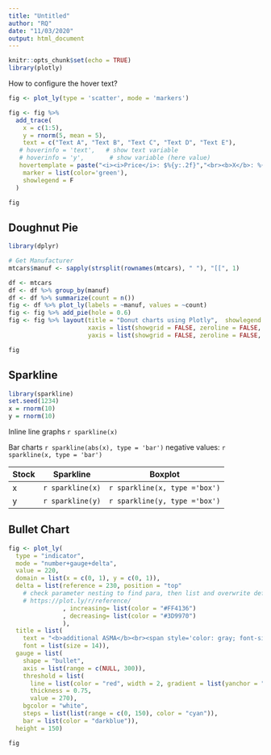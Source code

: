 ```yaml
---
title: "Untitled"
author: "RQ"
date: "11/03/2020"
output: html_document
---
```


```r
knitr::opts_chunk$set(echo = TRUE)
library(plotly)
```

How to configure the hover text?

```r

fig <- plot_ly(type = 'scatter', mode = 'markers') 

fig <- fig %>%
  add_trace(
    x = c(1:5), 
    y = rnorm(5, mean = 5),
    text = c("Text A", "Text B", "Text C", "Text D", "Text E"),
   # hoverinfo = 'text',   # show text variable
   # hoverinfo = 'y',       # show variable (here value)
   hovertemplate = paste("<i><i>Price</i>: $%{y:.2f}","<br><b>X</b>: %{x}<br>"),   #show defined template
    marker = list(color='green'),
    showlegend = F
  )

fig
```


## Doughnut Pie

```r
library(dplyr)

# Get Manufacturer
mtcars$manuf <- sapply(strsplit(rownames(mtcars), " "), "[[", 1)

df <- mtcars
df <- df %>% group_by(manuf)
df <- df %>% summarize(count = n())
fig <- df %>% plot_ly(labels = ~manuf, values = ~count)
fig <- fig %>% add_pie(hole = 0.6)
fig <- fig %>% layout(title = "Donut charts using Plotly",  showlegend = F,
                      xaxis = list(showgrid = FALSE, zeroline = FALSE, showticklabels = FALSE),
                      yaxis = list(showgrid = FALSE, zeroline = FALSE, showticklabels = FALSE))

fig
```

## Sparkline

```r
library(sparkline)
set.seed(1234)
x = rnorm(10)
y = rnorm(10)
```


Inline line graphs `r sparkline(x)`

Bar charts  `r sparkline(abs(x), type = 'bar')`  negative values: `r sparkline(x, type = 'bar')`

| Stock | Sparkline         | Boxplot  
|-------|-------------------|--------
| x     | `r sparkline(x)`  | `r sparkline(x, type ='box')`
| y     | `r sparkline(y)`  | `r sparkline(y, type ='box')`



## Bullet Chart

```r
fig <- plot_ly(
  type = "indicator",
  mode = "number+gauge+delta",
  value = 220,
  domain = list(x = c(0, 1), y = c(0, 1)),
  delta = list(reference = 230, position = "top"
    # check parameter nesting to find para, then list and overwrite default color
    # https://plot.ly/r/reference/
               , increasing= list(color = "#FF4136")
               , decreasing= list(color = "#3D9970")
               ),
  title = list(
    text = "<b>additional ASMA</b><br><span style='color: gray; font-size:0.8em'>min/arr</span>",
    font = list(size = 14)),
  gauge = list(
    shape = "bullet",
    axis = list(range = c(NULL, 300)),
    threshold = list(
      line = list(color = "red", width = 2, gradient = list(yanchor = "vertical")),
      thickness = 0.75,
      value = 270),
    bgcolor = "white",
    steps = list(list(range = c(0, 150), color = "cyan")),
    bar = list(color = "darkblue")),
  height = 150)

fig
```





































